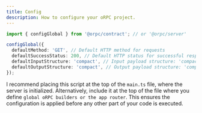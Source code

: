 ```yaml
---
title: Config
description: How to configure your oRPC project.
---
```


```ts twoslash
import { configGlobal } from '@orpc/contract'; // or '@orpc/server'

configGlobal({
  defaultMethod: 'GET', // Default HTTP method for requests
  defaultSuccessStatus: 200, // Default HTTP status for successful responses
  defaultInputStructure: 'compact', // Input payload structure: 'compact' or 'expanded'
  defaultOutputStructure: 'compact', // Output payload structure: 'compact' or 'expanded'
});
```

I recommend placing this script at the top of the `main.ts` file, where the server is initialized.
Alternatively, include it at the top of the file where you define `global oRPC builders or the app router`.
This ensures the configuration is applied before any other part of your code is executed.